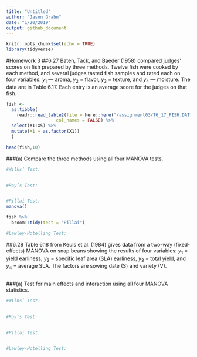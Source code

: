 ```yaml
---
title: "Untitled"
author: "Jason Grahn"
date: "1/20/2019"
output: github_document
---
```


```r
knitr::opts_chunk$set(echo = TRUE)
library(tidyverse)
```

#Homework 3 
##6.27 
Baten, Tack, and Baeder (1958) compared judges' scores on fish prepared by three methods. Twelve fish were cooked by each method, and several judges tasted fish samples and rated each on four variables: $y_{1}$  — aroma, $y_{2}$ = flavor, $y_{3}$ = texture, and $y_{4}$ — moisture. The data are in Table 6.17. Each entry is an average score for the judges on that fish. 

```r
fish <- 
  as.tibble(
    readr::read_table2(file = here::here("/assignment03/T6_17_FISH.DAT"),
                   col_names = FALSE) %>% 
  select(X1:X5) %>% 
  mutate(X1 = as.factor(X1))
  )

head(fish,10)
```

###(a) 
Compare the three methods using all four MANOVA tests.
```r
#Wilks’ Test:

 
#Roy’s Test:


#Pillai Test:
manova()

fish %>% 
  broom::tidy(test = "Pillai")

#Lawley-Hotelling Test:

```


##6.28 
Table 6.18 from Keuls et al. (1984) gives data from a two-way (fixed-effects) MANOVA on snap beans showing the results of four variables: $y_{1}$ = yield earliness, $y_{2}$ = specific leaf area (SLA) earliness, $y_{3}$ = total yield, and $y_{4}$ = average SLA. The factors are sowing date (S) and variety (V).

```r

```

###(a)
Test for main effects and interaction using all four MANOVA statistics.
```r
#Wilks’ Test:

 
#Roy’s Test:


#Pillai Test:


#Lawley-Hotelling Test:
```

